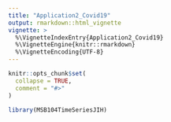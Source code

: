 ```yaml
---
title: "Application2_Covid19"
output: rmarkdown::html_vignette
vignette: >
  %\VignetteIndexEntry{Application2_Covid19}
  %\VignetteEngine{knitr::rmarkdown}
  %\VignetteEncoding{UTF-8}
---
```


```r
knitr::opts_chunk$set(
  collapse = TRUE,
  comment = "#>"
)
```

```r
library(MSB104TimeSeriesJIH)
```
